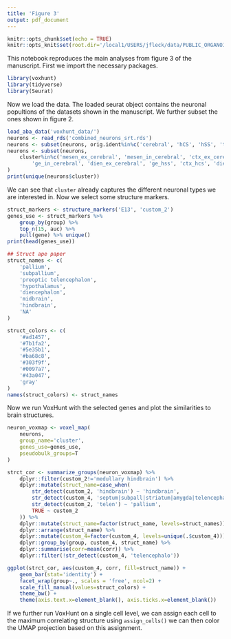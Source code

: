 ```yaml
---
title: 'Figure 3'
output: pdf_document
---
```


```r
knitr::opts_chunk$set(echo = TRUE)
knitr::opts_knit$set(root.dir='/local1/USERS/jfleck/data/PUBLIC_ORGANOIDS')
```

This notebook reproduces the main analyses from figure 3 of the manuscript. First we import the necessary packages.

```r
library(voxhunt)
library(tidyverse)
library(Seurat)
```

Now we load the data. The loaded seurat object contains the neuronal popultions of the datasets shown in the manuscript. We further subset the ones shown in figure 2.

```r
load_aba_data('voxhunt_data/')
neurons <- read_rds('combined_neurons_srt.rds')
neurons <- subset(neurons, orig.ident%in%c('cerebral', 'hCS', 'hSS', 'tanaka_thalamus'))
neurons <- subset(neurons, 
    cluster%in%c('mesen_ex_cerebral', 'mesen_in_cerebral', 'ctx_ex_cerebral', 
        'ge_in_cerebral', 'dien_ex_cerebral', 'ge_hss', 'ctx_hcs', 'dien_tho')
)
print(unique(neurons$cluster))
```

We can see that `cluster` already captures the different neuronal types we are interested in. Now we select some structure markers.

```r
struct_markers <- structure_markers('E13', 'custom_2')
genes_use <- struct_markers %>% 
    group_by(group) %>% 
    top_n(15, auc) %>% 
    pull(gene) %>% unique()
print(head(genes_use))
```


```r
## Struct ape paper
struct_names <- c(
    'pallium',
    'subpallium',
    'preoptic telencephalon',
    'hypothalamus',
    'diencephalon',
    'midbrain',
    'hindbrain',
    'NA'
)

struct_colors <- c(
    '#ad1457',
    '#7b1fa2',
    '#5e35b1',
    '#ba68c8',
    '#303f9f',
    '#0097a7',
    '#43a047',
    'gray'
)
names(struct_colors) <- struct_names
```


Now we run VoxHunt with the selected genes and plot the similarities to brain structures.

```r
neuron_voxmap <- voxel_map(
    neurons, 
    group_name='cluster', 
    genes_use=genes_use, 
    pseudobulk_groups=T
)

strct_cor <- summarize_groups(neuron_voxmap) %>% 
    dplyr::filter(custom_2!='medullary hindbrain') %>% 
    dplyr::mutate(struct_name=case_when(
        str_detect(custom_2, 'hindbrain') ~ 'hindbrain',
        str_detect(custom_4, 'septum|subpall|striatum|amygda|telencephalic') ~ 'subpallium',
        str_detect(custom_2, 'telen') ~ 'pallium',
        TRUE ~ custom_2
    )) %>% 
    dplyr::mutate(struct_name=factor(struct_name, levels=struct_names)) %>% 
    dplyr::arrange(struct_name) %>% 
    dplyr::mutate(custom_4=factor(custom_4, levels=unique(.$custom_4))) %>% 
    dplyr::group_by(group, custom_4, struct_name) %>% 
    dplyr::summarise(corr=mean(corr)) %>% 
    dplyr::filter(!str_detect(custom_4, 'telencephalo')) 

ggplot(strct_cor, aes(custom_4, corr, fill=struct_name)) +
    geom_bar(stat='identity') +
    facet_wrap(group~., scales = 'free', ncol=2) +
    scale_fill_manual(values=struct_colors) +
    theme_bw() +
    theme(axis.text.x=element_blank(), axis.ticks.x=element_blank())
```

If we further run VoxHunt on a single cell level, we can assign each cell to the maximum correlating structure using `assign_cells()` we can then color the UMAP projection based on this assignment.





